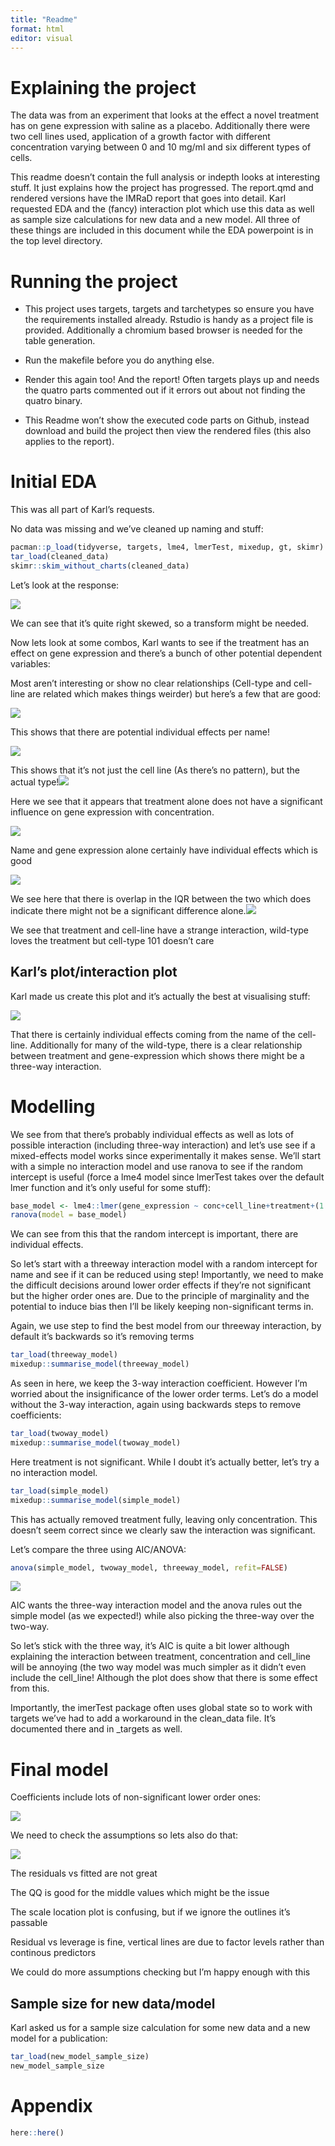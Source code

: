 ```yaml
---
title: "Readme"
format: html
editor: visual
---
```


# Explaining the project

The data was from an experiment that looks at the effect a novel treatment has on gene expression with saline as a placebo. Additionally there were two cell lines used, application of a growth factor with different concentration varying between 0 and 10 mg/ml and six different types of cells.

This readme doesn't contain the full analysis or indepth looks at interesting stuff. It just explains how the project has progressed. The report.qmd and rendered versions have the IMRaD report that goes into detail. Karl requested EDA and the (fancy) interaction plot which use this data as well as sample size calculations for new data and a new model. All three of these things are included in this document while the EDA powerpoint is in the top level directory.

# Running the project

-   This project uses targets, targets and tarchetypes so ensure you have the requirements installed already. Rstudio is handy as a project file is provided. Additionally a chromium based browser is needed for the table generation.

-   Run the makefile before you do anything else.

-   Render this again too! And the report! Often targets plays up and needs the quatro parts commented out if it errors out about not finding the quatro binary.

-   This Readme won't show the executed code parts on Github, instead download and build the project then view the rendered files (this also applies to the report).

# Initial EDA

This was all part of Karl's requests.

No data was missing and we've cleaned up naming and stuff:

```r
pacman::p_load(tidyverse, targets, lme4, lmerTest, mixedup, gt, skimr)
tar_load(cleaned_data)
skimr::skim_without_charts(cleaned_data)
```

Let's look at the response:

![](figs/gene.svg)

We can see that it's quite right skewed, so a transform might be needed.

Now lets look at some combos, Karl wants to see if the treatment has an effect on gene expression and there's a bunch of other potential dependent variables:

Most aren't interesting or show no clear relationships (Cell-type and cell-line are related which makes things weirder) but here's a few that are good:

![](figs/geneVsConcByName.svg)

This shows that there are potential individual effects per name!

![](figs/geneVsConcByCell.svg)

This shows that it's not just the cell line (As there's no pattern), but the actual type!![](figs/geneVsConcByTreament.svg)

Here we see that it appears that treatment alone does not have a significant influence on gene expression with concentration.

![](figs/geneVsname.svg)

Name and gene expression alone certainly have individual effects which is good

![](figs/geneVsTreament.svg)

We see here that there is overlap in the IQR between the two which does indicate there might not be a significant difference alone.![](figs/geneVsTreatmentByCell.svg)

We see that treatment and cell-line have a strange interaction, wild-type loves the treatment but cell-type 101 doesn't care

## Karl's plot/interaction plot

Karl made us create this plot and it's actually the best at visualising stuff:

![](figs/interactionPlot.svg)

That there is certainly individual effects coming from the name of the cell-line. Additionally for many of the wild-type, there is a clear relationship between treatment and gene-expression which shows there might be a three-way interaction.

# Modelling

We see from that there's probably individual effects as well as lots of possible interaction (including three-way interaction) and let's use see if a mixed-effects model works since experimentally it makes sense. We'll start with a simple no interaction model and use ranova to see if the random intercept is useful (force a lme4 model since lmerTest takes over the default lmer function and it's only useful for some stuff):

```r
base_model <- lme4::lmer(gene_expression ~ conc+cell_line+treatment+(1|name), data = cleaned_data)
ranova(model = base_model) 
```

We can see from this that the random intercept is important, there are individual effects.

So let's start with a threeway interaction model with a random intercept for name and see if it can be reduced using step! Importantly, we need to make the difficult decisions around lower order effects if they're not significant but the higher order ones are. Due to the principle of marginality and the potential to induce bias then I'll be likely keeping non-significant terms in.

Again, we use step to find the best model from our threeway interaction, by default it's backwards so it's removing terms

```r
tar_load(threeway_model)
mixedup::summarise_model(threeway_model)
```

As seen in here, we keep the 3-way interaction coefficient. However I'm worried about the insignificance of the lower order terms. Let's do a model without the 3-way interaction, again using backwards steps to remove coefficients:

```r
tar_load(twoway_model)
mixedup::summarise_model(twoway_model)
```

Here treatment is not significant. While I doubt it's actually better, let's try a no interaction model.

```r
tar_load(simple_model)
mixedup::summarise_model(simple_model)
```

This has actually removed treatment fully, leaving only concentration. This doesn't seem correct since we clearly saw the interaction was significant.

Let's compare the three using AIC/ANOVA:

```r
anova(simple_model, twoway_model, threeway_model, refit=FALSE)
```

![](tabs/AIC_table.png)

AIC wants the three-way interaction model and the anova rules out the simple model (as we expected!) while also picking the three-way over the two-way.

So let's stick with the three way, it's AIC is quite a bit lower although explaining the interaction between treatment, concentration and cell_line will be annoying (the two way model was much simpler as it didn't even include the cell_line! Although the plot does show that there is some effect from this.

Importantly, the imerTest package often uses global state so to work with targets we've had to add a workaround in the clean_data file. It's documented there and in \_targets as well.

# Final model

Coefficients include lots of non-significant lower order ones:

![](tabs/coef_table.png)

We need to check the assumptions so lets also do that:

![](figs/assumptions_model.svg)

The residuals vs fitted are not great

The QQ is good for the middle values which might be the issue

The scale location plot is confusing, but if we ignore the outlines it's passable

Residual vs leverage is fine, vertical lines are due to factor levels rather than continous predictors

We could do more assumptions checking but I'm happy enough with this

## Sample size for new data/model

Karl asked us for a sample size calculation for some new data and a new model for a publication:

```r
tar_load(new_model_sample_size)
new_model_sample_size
```

# Appendix

```r
here::here()
```
